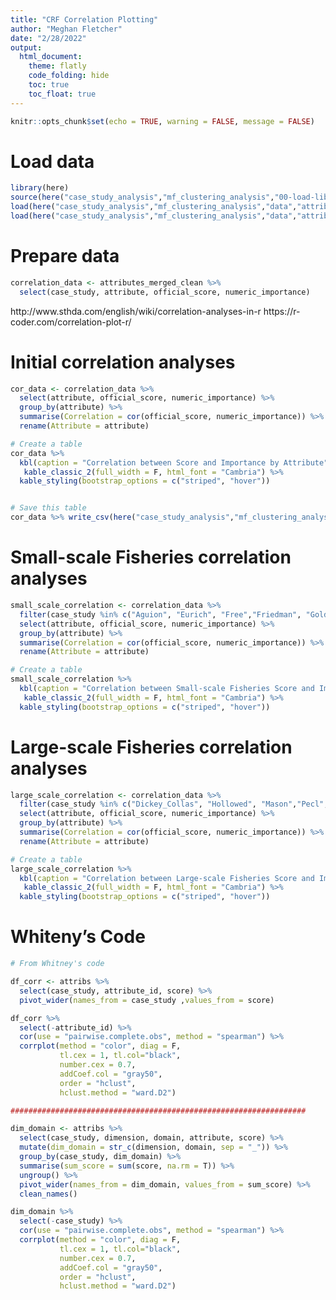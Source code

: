 ```yaml
---
title: "CRF Correlation Plotting"
author: "Meghan Fletcher"
date: "2/28/2022"
output: 
  html_document:
    theme: flatly
    code_folding: hide
    toc: true
    toc_float: true
---
```


```r
knitr::opts_chunk$set(echo = TRUE, warning = FALSE, message = FALSE)

```

# Load data

```r
library(here)
source(here("case_study_analysis","mf_clustering_analysis","00-load-libraries.R"))
load(here("case_study_analysis","mf_clustering_analysis","data","attribs.Rdata")) # from 01-prep-data.Rmd
load(here("case_study_analysis","mf_clustering_analysis","data","attributes_merged_clean.Rdata"))

```

# Prepare data

```r
correlation_data <- attributes_merged_clean %>% 
  select(case_study, attribute, official_score, numeric_importance)
```

http://www.sthda.com/english/wiki/correlation-analyses-in-r
https://r-coder.com/correlation-plot-r/

######################################################################################################

# Initial correlation analyses

```r
cor_data <- correlation_data %>% 
  select(attribute, official_score, numeric_importance) %>% 
  group_by(attribute) %>% 
  summarise(Correlation = cor(official_score, numeric_importance)) %>% 
  rename(Attribute = attribute)

# Create a table
cor_data %>% 
  kbl(caption = "Correlation between Score and Importance by Attribute") %>% 
   kable_classic_2(full_width = F, html_font = "Cambria") %>% 
  kable_styling(bootstrap_options = c("striped", "hover"))


# Save this table
cor_data %>% write_csv(here("case_study_analysis","mf_clustering_analysis","data","cor_data.csv"))
```

# Small-scale Fisheries correlation analyses

```r
small_scale_correlation <- correlation_data %>% 
  filter(case_study %in% c("Aguion", "Eurich", "Free","Friedman", "Golden", "Kleisner", "Lau", "Mills", "Tokunaga", "Zhao")) %>% 
  select(attribute, official_score, numeric_importance) %>%
  group_by(attribute) %>% 
  summarise(Correlation = cor(official_score, numeric_importance)) %>% 
  rename(Attribute = attribute)

# Create a table
small_scale_correlation %>% 
  kbl(caption = "Correlation between Small-scale Fisheries Score and Importance by Attribute") %>% 
   kable_classic_2(full_width = F, html_font = "Cambria") %>% 
  kable_styling(bootstrap_options = c("striped", "hover"))
```


# Large-scale Fisheries correlation analyses

```r
large_scale_correlation <- correlation_data %>% 
  filter(case_study %in% c("Dickey_Collas", "Hollowed", "Mason","Pecl", "Westfall")) %>% 
  select(attribute, official_score, numeric_importance) %>%
  group_by(attribute) %>% 
  summarise(Correlation = cor(official_score, numeric_importance)) %>% 
  rename(Attribute = attribute)

# Create a table
large_scale_correlation %>% 
  kbl(caption = "Correlation between Large-scale Fisheries Score and Importance by Attribute") %>% 
   kable_classic_2(full_width = F, html_font = "Cambria") %>% 
  kable_styling(bootstrap_options = c("striped", "hover"))
```


#######################################################################################################

# Whiteny's Code


```r
# From Whitney's code

df_corr <- attribs %>% 
  select(case_study, attribute_id, score) %>% 
  pivot_wider(names_from = case_study ,values_from = score)

df_corr %>% 
  select(-attribute_id) %>% 
  cor(use = "pairwise.complete.obs", method = "spearman") %>% 
  corrplot(method = "color", diag = F, 
           tl.cex = 1, tl.col="black",
           number.cex = 0.7,
           addCoef.col = "gray50", 
           order = "hclust", 
           hclust.method = "ward.D2")

##################################################################

dim_domain <- attribs %>% 
  select(case_study, dimension, domain, attribute, score) %>% 
  mutate(dim_domain = str_c(dimension, domain, sep = "_")) %>% 
  group_by(case_study, dim_domain) %>% 
  summarise(sum_score = sum(score, na.rm = T)) %>% 
  ungroup() %>% 
  pivot_wider(names_from = dim_domain, values_from = sum_score) %>% 
  clean_names()

dim_domain %>% 
  select(-case_study) %>% 
  cor(use = "pairwise.complete.obs", method = "spearman") %>% 
  corrplot(method = "color", diag = F, 
           tl.cex = 1, tl.col="black",
           number.cex = 0.7,
           addCoef.col = "gray50", 
           order = "hclust", 
           hclust.method = "ward.D2")
```

